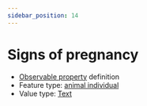 ```yaml
---
sidebar_position: 14
---
```



# Signs of pregnancy

- [Observable property](/viewers/dawe-vocabs?uri=https://linked.data.gov.au/def/nrm/88472a97-fd55-4382-9d6e-793164c574f1) definition
- Feature type: [animal individual](http://linked.data.gov.au/def/tern-cv/ecb855ed-50e1-4299-8491-861759ef40b7)
- Value type: [Text](https://w3id.org/tern/ontologies/tern/Text)


<Example protocolModule="vertebrate-identify" observableProperty="https://linked.data.gov.au/def/nrm/88472a97-fd55-4382-9d6e-793164c574f1" />
